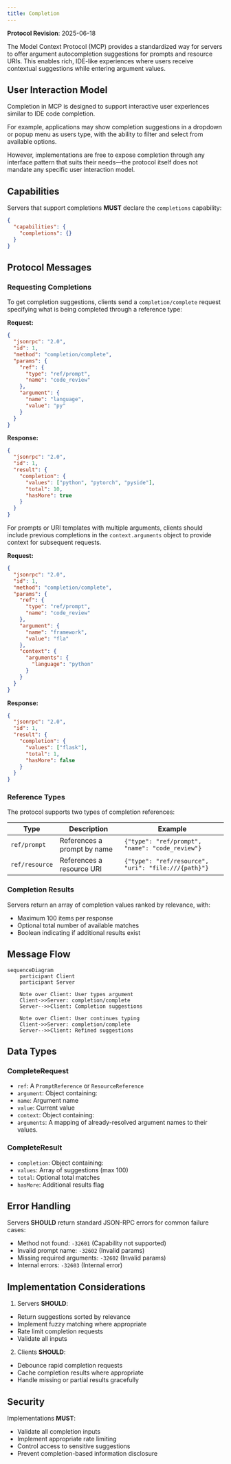 ```yaml
---
title: Completion
---
```


<div id="enable-section-numbers"/>

<Info>**Protocol Revision**: 2025-06-18</Info>

The Model Context Protocol (MCP) provides a standardized way for servers to offer
argument autocompletion suggestions for prompts and resource URIs. This enables rich,
IDE-like experiences where users receive contextual suggestions while entering argument
values.

## User Interaction Model

Completion in MCP is designed to support interactive user experiences similar to IDE code
completion.

For example, applications may show completion suggestions in a dropdown or popup menu as
users type, with the ability to filter and select from available options.

However, implementations are free to expose completion through any interface pattern that
suits their needs&mdash;the protocol itself does not mandate any specific user
interaction model.

## Capabilities

Servers that support completions **MUST** declare the `completions` capability:

```json
{
  "capabilities": {
    "completions": {}
  }
}
```

## Protocol Messages

### Requesting Completions

To get completion suggestions, clients send a `completion/complete` request specifying
what is being completed through a reference type:

**Request:**

```json
{
  "jsonrpc": "2.0",
  "id": 1,
  "method": "completion/complete",
  "params": {
    "ref": {
      "type": "ref/prompt",
      "name": "code_review"
    },
    "argument": {
      "name": "language",
      "value": "py"
    }
  }
}
```

**Response:**

```json
{
  "jsonrpc": "2.0",
  "id": 1,
  "result": {
    "completion": {
      "values": ["python", "pytorch", "pyside"],
      "total": 10,
      "hasMore": true
    }
  }
}
```

For prompts or URI templates with multiple arguments, clients should include previous completions in the `context.arguments` object to provide context for subsequent requests.

**Request:**

```json
{
  "jsonrpc": "2.0",
  "id": 1,
  "method": "completion/complete",
  "params": {
    "ref": {
      "type": "ref/prompt",
      "name": "code_review"
    },
    "argument": {
      "name": "framework",
      "value": "fla"
    },
    "context": {
      "arguments": {
        "language": "python"
      }
    }
  }
}
```

**Response:**

```json
{
  "jsonrpc": "2.0",
  "id": 1,
  "result": {
    "completion": {
      "values": ["flask"],
      "total": 1,
      "hasMore": false
    }
  }
}
```

### Reference Types

The protocol supports two types of completion references:

| Type           | Description                 | Example                                             |
| -------------- | --------------------------- | --------------------------------------------------- |
| `ref/prompt`   | References a prompt by name | `{"type": "ref/prompt", "name": "code_review"}`     |
| `ref/resource` | References a resource URI   | `{"type": "ref/resource", "uri": "file:///{path}"}` |

### Completion Results

Servers return an array of completion values ranked by relevance, with:

- Maximum 100 items per response
- Optional total number of available matches
- Boolean indicating if additional results exist

## Message Flow

```mermaid
sequenceDiagram
    participant Client
    participant Server

    Note over Client: User types argument
    Client->>Server: completion/complete
    Server-->>Client: Completion suggestions

    Note over Client: User continues typing
    Client->>Server: completion/complete
    Server-->>Client: Refined suggestions
```

## Data Types

### CompleteRequest

- `ref`: A `PromptReference` or `ResourceReference`
- `argument`: Object containing:
- `name`: Argument name
- `value`: Current value
- `context`: Object containing:
- `arguments`: A mapping of already-resolved argument names to their values.

### CompleteResult

- `completion`: Object containing:
- `values`: Array of suggestions (max 100)
- `total`: Optional total matches
- `hasMore`: Additional results flag

## Error Handling

Servers **SHOULD** return standard JSON-RPC errors for common failure cases:

- Method not found: `-32601` (Capability not supported)
- Invalid prompt name: `-32602` (Invalid params)
- Missing required arguments: `-32602` (Invalid params)
- Internal errors: `-32603` (Internal error)

## Implementation Considerations

1. Servers **SHOULD**:

- Return suggestions sorted by relevance
- Implement fuzzy matching where appropriate
- Rate limit completion requests
- Validate all inputs

2. Clients **SHOULD**:
- Debounce rapid completion requests
- Cache completion results where appropriate
- Handle missing or partial results gracefully

## Security

Implementations **MUST**:

- Validate all completion inputs
- Implement appropriate rate limiting
- Control access to sensitive suggestions
- Prevent completion-based information disclosure
